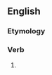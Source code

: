 ==English==

===Etymology===
{{suffix|en|puff|eth|nocat=1}}

===Verb===
{{head|en|verb form}}

# {{en-archaic third-person singular of|puff}}